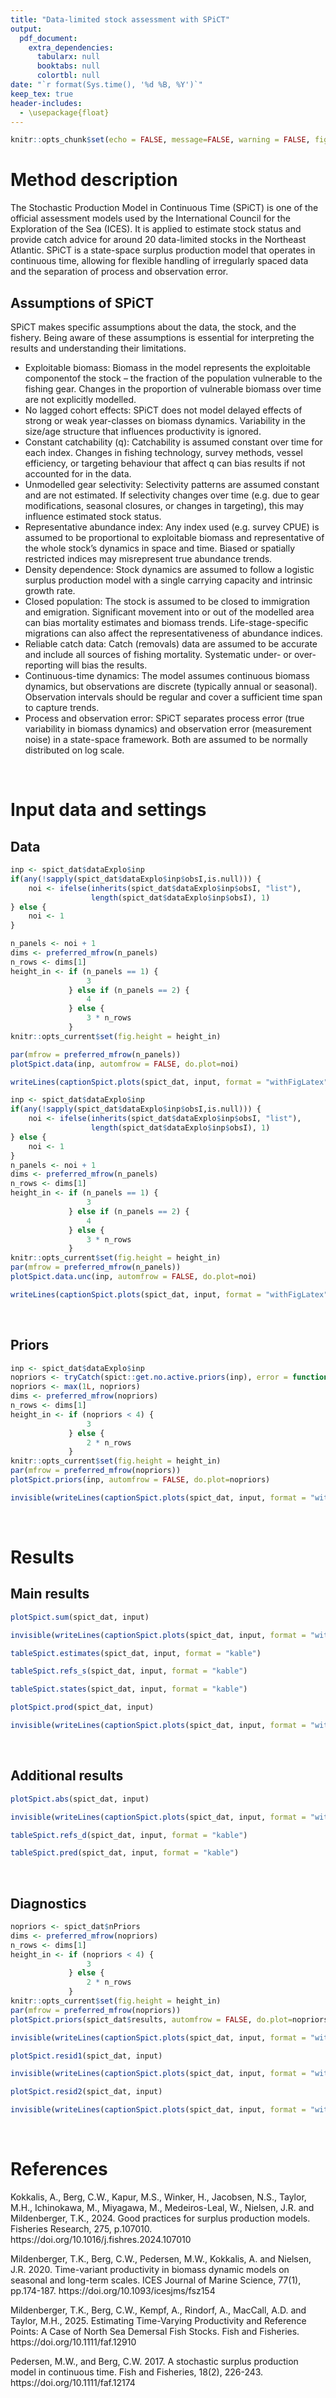 ```yaml
---
title: "Data-limited stock assessment with SPiCT"
output:
  pdf_document:
    extra_dependencies:
      tabularx: null
      booktabs: null
      colortbl: null
date: "`r format(Sys.time(), '%d %B, %Y')`"
keep_tex: true
header-includes:
  - \usepackage{float}
---
```


```r
knitr::opts_chunk$set(echo = FALSE, message=FALSE, warning = FALSE, fig.align = "center", fig.pos = "H")
```


# Method description

The Stochastic Production Model in Continuous Time (SPiCT) is one of the
official assessment models used by the International Council for the Exploration
of the Sea (ICES). It is applied to estimate stock status and provide catch
advice for around 20 data-limited stocks in the Northeast Atlantic. SPiCT is a
state-space surplus production model that operates in continuous time, allowing
for flexible handling of irregularly spaced data and the separation of process
and observation error.

## Assumptions of SPiCT

SPiCT makes specific assumptions about the data, the stock, and the fishery.
Being aware of these assumptions is essential for interpreting the results and
understanding their limitations.

- Exploitable biomass: Biomass in the model represents the exploitable
  componentof the stock – the fraction of the population vulnerable to the
  fishing gear. Changes in the proportion of vulnerable biomass over time are
  not explicitly modelled.
- No lagged cohort effects: SPiCT does not model delayed effects of strong or
  weak year-classes on biomass dynamics. Variability in the size/age
  structure that influences productivity is ignored.
- Constant catchability (q): Catchability is assumed constant over time for each
  index. Changes in fishing technology, survey methods, vessel efficiency,
  or targeting behaviour that affect q can bias results if not accounted
  for in the data.
- Unmodelled gear selectivity: Selectivity patterns are assumed constant and are
  not estimated. If selectivity changes over time (e.g. due to gear
  modifications, seasonal closures, or changes in targeting), this may influence
  estimated stock status.
- Representative abundance index: Any index used (e.g. survey CPUE) is assumed
  to be proportional to exploitable biomass and representative of the whole
  stock’s dynamics in space and time. Biased or spatially restricted indices may
  misrepresent true abundance trends.
- Density dependence: Stock dynamics are assumed to follow a logistic surplus
  production model with a single carrying capacity and intrinsic growth rate.
- Closed population: The stock is assumed to be closed to immigration and
  emigration. Significant movement into or out of the modelled area can bias
  mortality estimates and biomass trends. Life-stage-specific migrations can
  also affect the representativeness of abundance indices.
- Reliable catch data: Catch (removals) data are assumed to be accurate and
  include all sources of fishing mortality. Systematic under- or
  over-reporting will bias the results.
- Continuous-time dynamics: The model assumes continuous biomass dynamics, but
  observations are discrete (typically annual or seasonal). Observation
  intervals should be regular and cover a sufficient time span to capture
  trends.
- Process and observation error: SPiCT separates process error (true variability
  in biomass dynamics) and observation error (measurement noise) in a
  state-space framework. Both are assumed to be normally distributed on log
  scale.

&nbsp;
&nbsp;
&nbsp;

# Input data and settings

## Data

```r
inp <- spict_dat$dataExplo$inp
if(any(!sapply(spict_dat$dataExplo$inp$obsI,is.null))) {
    noi <- ifelse(inherits(spict_dat$dataExplo$inp$obsI, "list"),
                  length(spict_dat$dataExplo$inp$obsI), 1)
} else {
    noi <- 1
}

n_panels <- noi + 1
dims <- preferred_mfrow(n_panels)
n_rows <- dims[1]
height_in <- if (n_panels == 1) {
                 3
             } else if (n_panels == 2) {
                 4
             } else {
                 3 * n_rows
             }
knitr::opts_current$set(fig.height = height_in)

par(mfrow = preferred_mfrow(n_panels))
plotSpict.data(inp, automfrow = FALSE, do.plot=noi)
```
```r
writeLines(captionSpict.plots(spict_dat, input, format = "withFigLatex", type = "explo1"))
```


```r
inp <- spict_dat$dataExplo$inp
if(any(!sapply(spict_dat$dataExplo$inp$obsI,is.null))) {
    noi <- ifelse(inherits(spict_dat$dataExplo$inp$obsI, "list"),
                  length(spict_dat$dataExplo$inp$obsI), 1)
} else {
    noi <- 1
}
n_panels <- noi + 1
dims <- preferred_mfrow(n_panels)
n_rows <- dims[1]
height_in <- if (n_panels == 1) {
                 3
             } else if (n_panels == 2) {
                 4
             } else {
                 3 * n_rows
             }
knitr::opts_current$set(fig.height = height_in)
par(mfrow = preferred_mfrow(n_panels))
plotSpict.data.unc(inp, automfrow = FALSE, do.plot=noi)
```
```r
writeLines(captionSpict.plots(spict_dat, input, format = "withFigLatex", type = "explo2"))
```


&nbsp;

## Priors

```r
inp <- spict_dat$dataExplo$inp
nopriors <- tryCatch(spict::get.no.active.priors(inp), error = function(e) 0L)
nopriors <- max(1L, nopriors)
dims <- preferred_mfrow(nopriors)
n_rows <- dims[1]
height_in <- if (nopriors < 4) {
                 3
             } else {
                 2 * n_rows
             }
knitr::opts_current$set(fig.height = height_in)
par(mfrow = preferred_mfrow(nopriors))
plotSpict.priors(inp, automfrow = FALSE, do.plot=nopriors)
```
```r
invisible(writeLines(captionSpict.plots(spict_dat, input, format = "withFigLatex", type = "priors")))
```



&nbsp;
&nbsp;
&nbsp;

# Results

## Main results

```r
plotSpict.sum(spict_dat, input)
```
```r
invisible(writeLines(captionSpict.plots(spict_dat, input, format = "withFigLatex", type = "sum")))
```


```r
tableSpict.estimates(spict_dat, input, format = "kable")
```


```r
tableSpict.refs_s(spict_dat, input, format = "kable")
```


```r
tableSpict.states(spict_dat, input, format = "kable")
```




```r
plotSpict.prod(spict_dat, input)
```
```r
invisible(writeLines(captionSpict.plots(spict_dat, input, format = "withFigLatex", type = "prod")))
```



&nbsp;

## Additional results

```r
plotSpict.abs(spict_dat, input)
```
```r
invisible(writeLines(captionSpict.plots(spict_dat, input, format = "withFigLatex", type = "abs")))
```


```r
tableSpict.refs_d(spict_dat, input, format = "kable")
```


```r
tableSpict.pred(spict_dat, input, format = "kable")
```



&nbsp;

## Diagnostics


```r
nopriors <- spict_dat$nPriors
dims <- preferred_mfrow(nopriors)
n_rows <- dims[1]
height_in <- if (nopriors < 4) {
                 3
             } else {
                 2 * n_rows
             }
knitr::opts_current$set(fig.height = height_in)
par(mfrow = preferred_mfrow(nopriors))
plotSpict.priors(spict_dat$results, automfrow = FALSE, do.plot=nopriors)
```
```r
invisible(writeLines(captionSpict.plots(spict_dat, input, format = "withFigLatex", type = "priors2")))
```



```r
plotSpict.resid1(spict_dat, input)
```
```r
invisible(writeLines(captionSpict.plots(spict_dat, input, format = "withFigLatex", type = "resid1")))
```



```r
plotSpict.resid2(spict_dat, input)
```
```r
invisible(writeLines(captionSpict.plots(spict_dat, input, format = "withFigLatex", type = "resid2")))
```



&nbsp;
&nbsp;
&nbsp;


# References

Kokkalis, A., Berg, C.W., Kapur, M.S., Winker, H., Jacobsen, N.S., Taylor, M.H.,
Ichinokawa, M., Miyagawa, M., Medeiros-Leal, W., Nielsen, J.R. and Mildenberger,
T.K., 2024. Good practices for surplus production models. Fisheries Research,
275, p.107010. https://doi.org/10.1016/j.fishres.2024.107010

Mildenberger, T.K., Berg, C.W., Pedersen, M.W., Kokkalis, A. and Nielsen,
J.R. 2020. Time-variant productivity in biomass dynamic models on seasonal and
long-term scales. ICES Journal of Marine Science, 77(1), pp.174-187.
https://doi.org/10.1093/icesjms/fsz154

Mildenberger, T.K., Berg, C.W., Kempf, A., Rindorf, A., MacCall, A.D. and
Taylor, M.H., 2025. Estimating Time-Varying Productivity and Reference Points: A
Case of North Sea Demersal Fish Stocks. Fish and Fisheries.
https://doi.org/10.1111/faf.12910

Pedersen, M.W., and Berg, C.W. 2017. A stochastic surplus production model in
continuous time. Fish and Fisheries, 18(2), 226-243.
https://doi.org/10.1111/faf.12174
